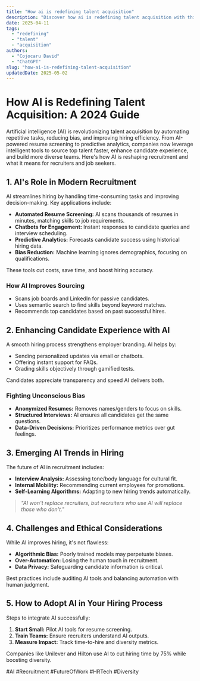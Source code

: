 ```yaml
---
title: "How ai is redefining talent acquisition"
description: "Discover how ai is redefining talent acquisition with this in-depth guide, providing actionable insights and practical tips to boost your knowledge and results."
date: 2025-04-11
tags:
  - "redefining"
  - "talent"
  - "acquisition"
authors:
  - "Cojocaru David"
  - "ChatGPT"
slug: "how-ai-is-redefining-talent-acquisition"
updatedDate: 2025-05-02
---
```


# How AI is Redefining Talent Acquisition: A 2024 Guide  

Artificial intelligence (AI) is revolutionizing talent acquisition by automating repetitive tasks, reducing bias, and improving hiring efficiency. From AI-powered resume screening to predictive analytics, companies now leverage intelligent tools to source top talent faster, enhance candidate experience, and build more diverse teams. Here's how AI is reshaping recruitment and what it means for recruiters and job seekers.  

## 1. AI's Role in Modern Recruitment  

AI streamlines hiring by handling time-consuming tasks and improving decision-making. Key applications include:  

- **Automated Resume Screening:** AI scans thousands of resumes in minutes, matching skills to job requirements.  
- **Chatbots for Engagement:** Instant responses to candidate queries and interview scheduling.  
- **Predictive Analytics:** Forecasts candidate success using historical hiring data.  
- **Bias Reduction:** Machine learning ignores demographics, focusing on qualifications.  

These tools cut costs, save time, and boost hiring accuracy.  

### How AI Improves Sourcing  
- Scans job boards and LinkedIn for passive candidates.  
- Uses semantic search to find skills beyond keyword matches.  
- Recommends top candidates based on past successful hires.  

## 2. Enhancing Candidate Experience with AI  

A smooth hiring process strengthens employer branding. AI helps by:  

- Sending personalized updates via email or chatbots.  
- Offering instant support for FAQs.  
- Grading skills objectively through gamified tests.  

Candidates appreciate transparency and speed AI delivers both.  

### Fighting Unconscious Bias  
- **Anonymized Resumes:** Removes names/genders to focus on skills.  
- **Structured Interviews:** AI ensures all candidates get the same questions.  
- **Data-Driven Decisions:** Prioritizes performance metrics over gut feelings.  

## 3. Emerging AI Trends in Hiring  

The future of AI in recruitment includes:  

- **Interview Analysis:** Assessing tone/body language for cultural fit.  
- **Internal Mobility:** Recommending current employees for promotions.  
- **Self-Learning Algorithms:** Adapting to new hiring trends automatically.  

> _"AI won't replace recruiters, but recruiters who use AI will replace those who don't."_  

## 4. Challenges and Ethical Considerations  

While AI improves hiring, it's not flawless:  

- **Algorithmic Bias:** Poorly trained models may perpetuate biases.  
- **Over-Automation:** Losing the human touch in recruitment.  
- **Data Privacy:** Safeguarding candidate information is critical.  

Best practices include auditing AI tools and balancing automation with human judgment.  

## 5. How to Adopt AI in Your Hiring Process  

Steps to integrate AI successfully:  

1. **Start Small:** Pilot AI tools for resume screening.  
2. **Train Teams:** Ensure recruiters understand AI outputs.  
3. **Measure Impact:** Track time-to-hire and diversity metrics.  

Companies like Unilever and Hilton use AI to cut hiring time by 75% while boosting diversity.  

#AI #Recruitment #FutureOfWork #HRTech #Diversity